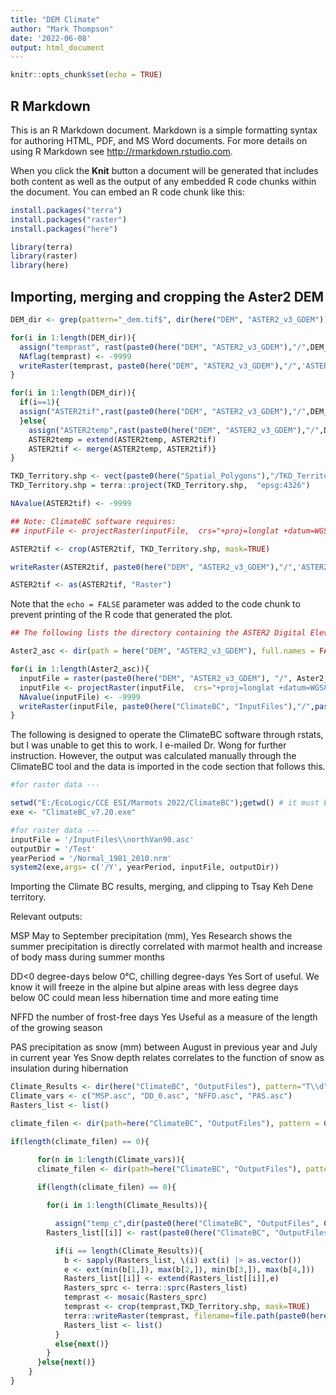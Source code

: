 ---
title: "DEM Climate"
author: "Mark Thompson"
date: '2022-06-08'
output: html_document
---

```{r setup, include=FALSE}
knitr::opts_chunk$set(echo = TRUE)
```

## R Markdown

This is an R Markdown document. Markdown is a simple formatting syntax for authoring HTML, PDF, and MS Word documents. For more details on using R Markdown see <http://rmarkdown.rstudio.com>.

When you click the **Knit** button a document will be generated that includes both content as well as the output of any embedded R code chunks within the document. You can embed an R code chunk like this:

```{r packages}

install.packages("terra")
install.packages("raster")
install.packages("here")

library(terra)
library(raster)
library(here)

```

## Importing, merging and cropping the Aster2 DEM


```{r DEM, echo=FALSE}

DEM_dir <- grep(pattern="_dem.tif$", dir(here("DEM", "ASTER2_v3_GDEM")), value=TRUE)

for(i in 1:length(DEM_dir)){
  assign("temprast", rast(paste0(here("DEM", "ASTER2_v3_GDEM"),"/",DEM_dir[i])))
  NAflag(temprast) <- -9999
  writeRaster(temprast, paste0(here("DEM", "ASTER2_v3_GDEM"),"/",'ASTER2tif_',i,".asc"), overwrite=TRUE)  
}

for(i in 1:length(DEM_dir)){
  if(i==1){
  assign("ASTER2tif",rast(paste0(here("DEM", "ASTER2_v3_GDEM"),"/",DEM_dir[i])))
  }else{
    assign("ASTER2temp",rast(paste0(here("DEM", "ASTER2_v3_GDEM"),"/",DEM_dir[i])))
    ASTER2temp = extend(ASTER2temp, ASTER2tif)
    ASTER2tif <- merge(ASTER2temp, ASTER2tif)}
}

TKD_Territory.shp <- vect(paste0(here("Spatial_Polygons"),"/TKD_Territory.shp"))
TKD_Territory.shp = terra::project(TKD_Territory.shp,  "epsg:4326")

NAvalue(ASTER2tif) <- -9999

## Note: ClimateBC software requires:
## inputFile <- projectRaster(inputFile,  crs="+proj=longlat +datum=WGS84")

ASTER2tif <- crop(ASTER2tif, TKD_Territory.shp, mask=TRUE)

writeRaster(ASTER2tif, paste0(here("DEM", "ASTER2_v3_GDEM"),"/",'ASTER2tif.asc'))  

ASTER2tif <- as(ASTER2tif, "Raster")

```

Note that the `echo = FALSE` parameter was added to the code chunk to prevent printing of the R code that generated the plot.

```{r}

## The following lists the directory containing the ASTER2 Digital Elevation Models (DEMs) that are saved as asc files. ## It converts these to the CRS required of the ClimateBC software.

Aster2_asc <- dir(path = here("DEM", "ASTER2_v3_GDEM"), full.names = FALSE, pattern = "ASTER2tif_(\\d|\\d\\d).asc$")

for(i in 1:length(Aster2_asc)){
  inputFile = raster(paste0(here("DEM", "ASTER2_v3_GDEM"), "/", Aster2_asc[i]))
  inputFile <- projectRaster(inputFile,  crs="+proj=longlat +datum=WGS84")
  NAvalue(inputFile) <- -9999
  writeRaster(inputFile, paste0(here("ClimateBC", "InputFiles"),"/",paste0('ASTER2tif_',i,'.asc')),overwrite=TRUE)
}

```


The following is designed to operate the ClimateBC software through rstats, but I was unable to get this to work. I e-mailed Dr. Wong for further instruction. However, the output was calculated manually through the ClimateBC tool and the data is imported in the code section that follows this.

```{r}
#for raster data --- 

setwd("E:/EcoLogic/CCE ESI/Marmots 2022/ClimateBC");getwd() # it must be the home directory of ClimateBC
exe <- "ClimateBC_v7.20.exe"

#for raster data --- 
inputFile = '/InputFiles\\northVan90.asc'
outputDir = '/Test' 
yearPeriod = '/Normal_1981_2010.nrm' 
system2(exe,args= c('/Y', yearPeriod, inputFile, outputDir))


```

Importing the Climate BC results, merging, and clipping to Tsay Keh Dene territory.

Relevant outputs:

MSP
May to September precipitation (mm),	Yes	Research shows the summer precipitation is directly correlated with marmot health and increase of body mass during summer months

DD<0
degree-days below 0°C, chilling degree-days	Yes	Sort of useful. We know it will freeze in the alpine but alpine areas with less degree days below 0C could mean less hibernation time and more eating time

NFFD
the number of frost-free days	Yes	Useful as a measure of the length of the growing season

PAS
precipitation as snow (mm) between August in previous year and July in current year	Yes	Snow depth relates correlates to the function of snow as insulation during hibernation




```{r}

Climate_Results <- dir(here("ClimateBC", "OutputFiles"), pattern="T\\d")
Climate_vars <- c("MSP.asc", "DD_0.asc", "NFFD.asc", "PAS.asc")
Rasters_list <- list()

climate_filen <- dir(path=here("ClimateBC", "OutputFiles"), pattern = Climate_vars[length(Climate_vars)])

if(length(climate_filen) == 0){

      for(n in 1:length(Climate_vars)){
      climate_filen <- dir(path=here("ClimateBC", "OutputFiles"), pattern = Climate_vars[n])
      
      if(length(climate_filen) == 0){

        for(i in 1:length(Climate_Results)){

          assign("temp_c",dir(paste0(here("ClimateBC", "OutputFiles", Climate_Results[i]), "/Normal_1991_2020Y/"), pattern = Climate_vars[n]))
        Rasters_list[[i]] <- rast(paste0(here("ClimateBC", "OutputFiles",Climate_Results[i]),"/Normal_1991_2020Y/",temp_c))

          if(i == length(Climate_Results)){
            b <- sapply(Rasters_list, \(i) ext(i) |> as.vector())
            e <- ext(min(b[1,]), max(b[2,]), min(b[3,]), max(b[4,]))
            Rasters_list[[i]] <- extend(Rasters_list[[i]],e)
            Rasters_sprc <- terra::sprc(Rasters_list)
            temprast <- mosaic(Rasters_sprc)
            temprast <- crop(temprast,TKD_Territory.shp, mask=TRUE)
            terra::writeRaster(temprast, filename=file.path(paste0(here("ClimateBC", "OutputFiles"),"/","TKDN_",Climate_vars[n],".tif")), filetype="GTiff", gdal="COMPRESS=NONE", overwrite=TRUE)
            Rasters_list <- list()        
          }
          else{next()}
        }
      }else{next()}
    }
}


```



